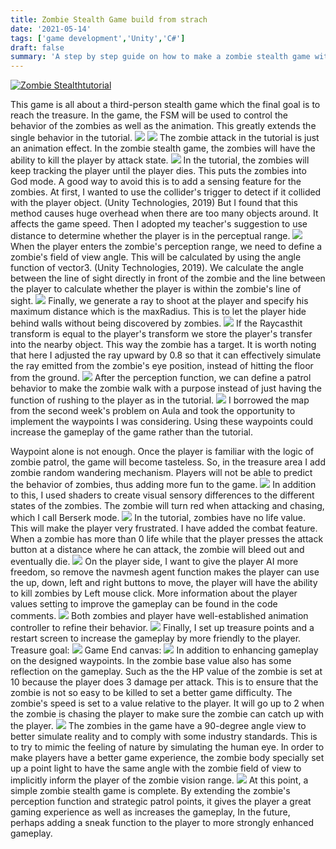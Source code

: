 ```yaml
---
title: Zombie Stealth Game build from strach
date: '2021-05-14'
tags: ['game development','Unity','C#']
draft: false
summary: 'A step by step guide on how to make a zombie stealth game with unity.'
---
```


[![Zombie Stealthtutorial](https://res.cloudinary.com/marcomontalbano/image/upload/v1723472546/video_to_markdown/images/youtube--0srHZJ2Jku8-c05b58ac6eb4c4700831b2b3070cd403.jpg)](https://www.youtube.com/watch?v=0srHZJ2Jku8 "Zombie Stealthtutorial")

This game is all about a third-person stealth game which the final goal is to reach the treasure.
In the game, the FSM will be used to control the behavior of the zombies as well as the animation. This greatly extends the single behavior in the tutorial.
![](https://raw.githubusercontent.com/hanschurer/picgo/master/img/Screenshot%202024-08-12%20at%2022.26.01.png)
![](https://raw.githubusercontent.com/hanschurer/picgo/master/img/Screenshot%202024-08-12%20at%2022.26.10.png)
The zombie attack in the tutorial is just an animation effect. In the zombie stealth game, the
zombies will have the ability to kill the player by attack state.
![](https://raw.githubusercontent.com/hanschurer/picgo/master/img/Screenshot%202024-08-12%20at%2022.26.19.png)
In the tutorial, the zombies will keep tracking the player until the player dies. This puts the
zombies into God mode. A good way to avoid this is to add a sensing feature for the zombies.
At first, I wanted to use the collider's trigger to detect if it collided with the player object.
(Unity Technologies, 2019) But I found that this method causes huge overhead when there are
too many objects around. It affects the game speed. Then I adopted my teacher's suggestion to
use distance to determine whether the player is in the perceptual range.
![](https://raw.githubusercontent.com/hanschurer/picgo/master/img/Screenshot%202024-08-12%20at%2022.26.27.png)
When the player enters the zombie's perception range, we need to define a zombie's field of
view angle. This will be calculated by using the angle function of vector3. (Unity
Technologies, 2019). We calculate the angle between the line of sight directly in front of the
zombie and the line between the player to calculate whether the player is within the zombie's
line of sight.
![](https://raw.githubusercontent.com/hanschurer/picgo/master/img/Screenshot%202024-08-12%20at%2022.26.36.png)
Finally, we generate a ray to shoot at the player and specify his maximum distance which is
the maxRadius. This is to let the player hide behind walls without being discovered by
zombies.
![](https://raw.githubusercontent.com/hanschurer/picgo/master/img/Screenshot%202024-08-12%20at%2022.26.43.png)
If the Raycasthit transform is equal to the player's transform we store the player's transfer into
the nearby object. This way the zombie has a target. It is worth noting that here I adjusted the
ray upward by 0.8 so that it can effectively simulate the ray emitted from the zombie's eye
position, instead of hitting the floor from the ground.
![](https://raw.githubusercontent.com/hanschurer/picgo/master/img/Screenshot%202024-08-12%20at%2022.26.51.png)
After the perception function, we can define a patrol behavior to make the zombie walk with a
purpose instead of just having the function of rushing to the player as in the tutorial.
![](https://raw.githubusercontent.com/hanschurer/picgo/master/img/Screenshot%202024-08-12%20at%2022.26.59.png)
I borrowed the map from the second week's problem on Aula and took the opportunity to
implement the waypoints I was considering. Using these waypoints could increase the
gameplay of the game rather than the tutorial.

Waypoint alone is not enough. Once the player is familiar with the logic of zombie patrol, the
game will become tasteless. So, in the treasure area I add zombie random wandering
mechanism. Players will not be able to predict the behavior of zombies, thus adding more fun
to the game.
![](https://raw.githubusercontent.com/hanschurer/picgo/master/img/Screenshot%202024-08-12%20at%2022.27.06.png)
In addition to this, I used shaders to create visual sensory differences to the different states of
the zombies. The zombie will turn red when attacking and chasing, which I call Berserk
mode.
![](https://raw.githubusercontent.com/hanschurer/picgo/master/img/Screenshot%202024-08-12%20at%2022.27.13.png)
In the tutorial, zombies have no life value. This will make the player very frustrated. I have
added the combat feature. When a zombie has more than 0 life while that the player presses
the attack button at a distance where he can attack, the zombie will bleed out and eventually
die.
![](https://raw.githubusercontent.com/hanschurer/picgo/master/img/Screenshot%202024-08-12%20at%2022.27.23.png)
On the player side, I want to give the player AI more freedom, so remove the navmesh agent
function makes the player can use the up, down, left and right buttons to move, the player will
have the ability to kill zombies by Left mouse click. More information about the player values
setting to improve the gameplay can be found in the code comments.
![](https://raw.githubusercontent.com/hanschurer/picgo/master/img/Screenshot%202024-08-12%20at%2022.27.30.png)
Both zombies and player have well-established animation controller to refine their behavior.
![](https://raw.githubusercontent.com/hanschurer/picgo/master/img/Screenshot%202024-08-12%20at%2022.27.38.png)
Finally, I set up treasure points and a restart screen to increase the gameplay by more friendly
to the player.
Treasure goal:
![](https://raw.githubusercontent.com/hanschurer/picgo/master/img/Screenshot%202024-08-12%20at%2022.27.46.png)
Game End canvas:
![](https://raw.githubusercontent.com/hanschurer/picgo/master/img/Screenshot%202024-08-12%20at%2022.27.55.png)
In addition to enhancing gameplay on the designed waypoints. In the zombie base value also
has some reflection on the gameplay. Such as the the HP value of the zombie is set at 10
because the player does 3 damage per attack. This is to ensure that the zombie is not so easy
to be killed to set a better game difficulty. The zombie's speed is set to a value relative to the
player. It will go up to 2 when the zombie is chasing the player to make sure the zombie can
catch up with the player.
![](https://raw.githubusercontent.com/hanschurer/picgo/master/img/Screenshot%202024-08-12%20at%2022.28.07.png)
The zombies in the game have a 90-degree angle view to better simulate reality and to comply
with some industry standards. This is to try to mimic the feeling of nature by simulating the
human eye. In order to make players have a better game experience, the zombie body
specially set up a point light to have the same angle with the zombie field of view to
implicitly inform the player of the zombie vision range.
![](https://raw.githubusercontent.com/hanschurer/picgo/master/img/Screenshot%202024-08-12%20at%2022.28.18.png)
At this point, a simple zombie stealth game is complete. By extending the zombie's perception
function and strategic patrol points, it gives the player a great gaming experience as well as
increases the gameplay, In the future, perhaps adding a sneak function to the player to more
strongly enhanced gameplay.

